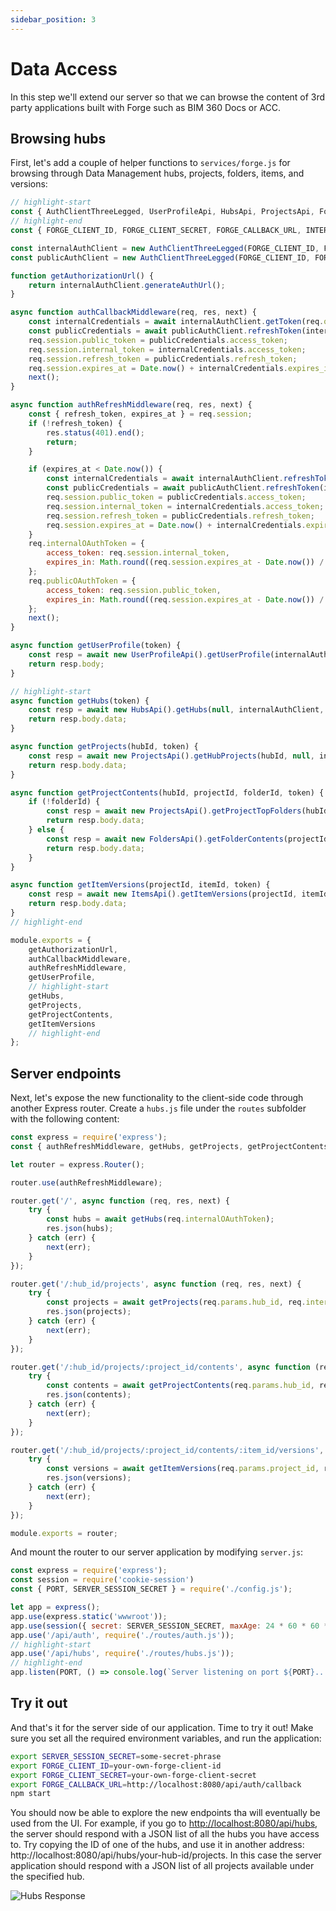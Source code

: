 ```yaml
---
sidebar_position: 3
---
```


# Data Access

In this step we'll extend our server so that we can browse the content of 3rd party
applications built with Forge such as BIM 360 Docs or ACC.

## Browsing hubs

First, let's add a couple of helper functions to `services/forge.js` for browsing through
Data Management hubs, projects, folders, items, and versions:

```js title="services/forge.js"
// highlight-start
const { AuthClientThreeLegged, UserProfileApi, HubsApi, ProjectsApi, FoldersApi, ItemsApi } = require('forge-apis');
// highlight-end
const { FORGE_CLIENT_ID, FORGE_CLIENT_SECRET, FORGE_CALLBACK_URL, INTERNAL_TOKEN_SCOPES, PUBLIC_TOKEN_SCOPES } = require('../config.js');

const internalAuthClient = new AuthClientThreeLegged(FORGE_CLIENT_ID, FORGE_CLIENT_SECRET, FORGE_CALLBACK_URL, INTERNAL_TOKEN_SCOPES);
const publicAuthClient = new AuthClientThreeLegged(FORGE_CLIENT_ID, FORGE_CLIENT_SECRET, FORGE_CALLBACK_URL, PUBLIC_TOKEN_SCOPES);

function getAuthorizationUrl() {
    return internalAuthClient.generateAuthUrl();
}

async function authCallbackMiddleware(req, res, next) {
    const internalCredentials = await internalAuthClient.getToken(req.query.code);
    const publicCredentials = await publicAuthClient.refreshToken(internalCredentials);
    req.session.public_token = publicCredentials.access_token;
    req.session.internal_token = internalCredentials.access_token;
    req.session.refresh_token = publicCredentials.refresh_token;
    req.session.expires_at = Date.now() + internalCredentials.expires_in * 1000;
    next();
}

async function authRefreshMiddleware(req, res, next) {
    const { refresh_token, expires_at } = req.session;
    if (!refresh_token) {
        res.status(401).end();
        return;
    }

    if (expires_at < Date.now()) {
        const internalCredentials = await internalAuthClient.refreshToken({ refresh_token });
        const publicCredentials = await publicAuthClient.refreshToken(internalCredentials);
        req.session.public_token = publicCredentials.access_token;
        req.session.internal_token = internalCredentials.access_token;
        req.session.refresh_token = publicCredentials.refresh_token;
        req.session.expires_at = Date.now() + internalCredentials.expires_in * 1000;
    }
    req.internalOAuthToken = {
        access_token: req.session.internal_token,
        expires_in: Math.round((req.session.expires_at - Date.now()) / 1000)
    };
    req.publicOAuthToken = {
        access_token: req.session.public_token,
        expires_in: Math.round((req.session.expires_at - Date.now()) / 1000)
    };
    next();
}

async function getUserProfile(token) {
    const resp = await new UserProfileApi().getUserProfile(internalAuthClient, token);
    return resp.body;
}

// highlight-start
async function getHubs(token) {
    const resp = await new HubsApi().getHubs(null, internalAuthClient, token);
    return resp.body.data;
}

async function getProjects(hubId, token) {
    const resp = await new ProjectsApi().getHubProjects(hubId, null, internalAuthClient, token);
    return resp.body.data;
}

async function getProjectContents(hubId, projectId, folderId, token) {
    if (!folderId) {
        const resp = await new ProjectsApi().getProjectTopFolders(hubId, projectId, internalAuthClient, token);
        return resp.body.data;
    } else {
        const resp = await new FoldersApi().getFolderContents(projectId, folderId, null, internalAuthClient, token);
        return resp.body.data;
    }
}

async function getItemVersions(projectId, itemId, token) {
    const resp = await new ItemsApi().getItemVersions(projectId, itemId, null, internalAuthClient, token);
    return resp.body.data;
}
// highlight-end

module.exports = {
    getAuthorizationUrl,
    authCallbackMiddleware,
    authRefreshMiddleware,
    getUserProfile,
    // highlight-start
    getHubs,
    getProjects,
    getProjectContents,
    getItemVersions
    // highlight-end
};
```

## Server endpoints

Next, let's expose the new functionality to the client-side code through another
Express router. Create a `hubs.js` file under the `routes` subfolder with the following
content:

```js title="routes/hubs.js"
const express = require('express');
const { authRefreshMiddleware, getHubs, getProjects, getProjectContents, getItemVersions } = require('../services/forge.js');

let router = express.Router();

router.use(authRefreshMiddleware);

router.get('/', async function (req, res, next) {
    try {
        const hubs = await getHubs(req.internalOAuthToken);
        res.json(hubs);
    } catch (err) {
        next(err);
    }
});

router.get('/:hub_id/projects', async function (req, res, next) {
    try {
        const projects = await getProjects(req.params.hub_id, req.internalOAuthToken);
        res.json(projects);
    } catch (err) {
        next(err);
    }
});

router.get('/:hub_id/projects/:project_id/contents', async function (req, res, next) {
    try {
        const contents = await getProjectContents(req.params.hub_id, req.params.project_id, req.query.folder_id, req.internalOAuthToken);
        res.json(contents);
    } catch (err) {
        next(err);
    }
});

router.get('/:hub_id/projects/:project_id/contents/:item_id/versions', async function (req, res, next) {
    try {
        const versions = await getItemVersions(req.params.project_id, req.params.item_id, req.internalOAuthToken);
        res.json(versions);
    } catch (err) {
        next(err);
    }
});

module.exports = router;
```

And mount the router to our server application by modifying `server.js`:

```js title="server.js"
const express = require('express');
const session = require('cookie-session')
const { PORT, SERVER_SESSION_SECRET } = require('./config.js');

let app = express();
app.use(express.static('wwwroot'));
app.use(session({ secret: SERVER_SESSION_SECRET, maxAge: 24 * 60 * 60 * 1000 }));
app.use('/api/auth', require('./routes/auth.js'));
// highlight-start
app.use('/api/hubs', require('./routes/hubs.js'));
// highlight-end
app.listen(PORT, () => console.log(`Server listening on port ${PORT}...`));
```

## Try it out

And that's it for the server side of our application. Time to try it out!
Make sure you set all the required environment variables, and run the application:

```bash
export SERVER_SESSION_SECRET=some-secret-phrase
export FORGE_CLIENT_ID=your-own-forge-client-id
export FORGE_CLIENT_SECRET=your-own-forge-client-secret
export FORGE_CALLBACK_URL=http://localhost:8080/api/auth/callback
npm start
```

You should now be able to explore the new endpoints tha will eventually be used from
the UI. For example, if you go to [http://localhost:8080/api/hubs](http://localhost:8080/api/hubs),
the server should respond with a JSON list of all the hubs you have access to. Try copying the ID of
one of the hubs, and use it in another address: http://localhost:8080/api/hubs/your-hub-id/projects.
In this case the server application should respond with a JSON list of all projects
available under the specified hub.

![Hubs Response](./hubs-response.png)
